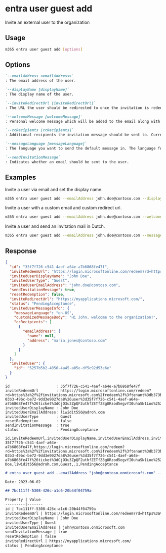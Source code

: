 
# entra user guest add

Invite an external user to the organization

## Usage

```sh
m365 entra user guest add [options]
```

## Options

```md definition-list
`--emailAddress <emailAddress>`
: The email address of the user.

`--displayName [displayName]`
: The display name of the user.

`--inviteRedirectUrl [inviteRedirectUrl]`
: The URL the user should be redirected to once the invitation is redeemed. If not specified, default URL https://myapplications.microsoft.com will be set.

`--welcomeMessage [welcomeMessage]`
: Personal welcome message which will be added to the email along with the default email.

`--ccRecipients [ccRecipients]`
: Additional recipients the invitation message should be sent to. Currently only 1 additional recipient is supported.

`--messageLanguage [messageLanguage]`
: The language you want to send the default message in. The language format should be in [ISO 639](https://learn.microsoft.com/openspecs/office_standards/ms-oi29500/ed06cf15-306c-43be-9053-ca81ca51e656). The default is `en-US`.

`--sendInvitationMessage`
: Indicates whether an email should be sent to the user.
```

<Global />

## Examples

Invite a user via email and set the display name.

```sh
m365 entra user guest add --emailAddress john.doe@contoso.com --displayName "John Doe" --sendInvitationMessage
```

Invite a user with a custom email and custom redirect url.

```sh
m365 entra user guest add --emailAddress john.doe@contoso.com --welcomeMessage "Hi John, welcome to the organization!" --inviteRedirectUrl https://contoso.sharepoint.com --sendInvitationMessage
```

Invite a user and send an invitation mail in Dutch.

```sh
m365 entra user guest add --emailAddress john.doe@contoso.com --messageLanguage nl-BE --sendInvitationMessage
```

## Response

<Tabs>
  <TabItem value="JSON">

  ```json
  {
    "id": "35f7f726-c541-4aef-a64e-a7b6868fe47f",
    "inviteRedeemUrl": "https://login.microsoftonline.com/redeem?rd=https%3a%2f%2finvitations.microsoft.com%2fredeem%2f%3ftenant%3db373bc30-03b3-49bc-be72-9dd3e9027da8%26user%3d35f7f726-c541-4aef-a64e-a7b6868fe47f%26ticket%3dCjO3u3ZpQF2uthfZETfZ8gURzod5egvYI0uhaSN1Loo%25253d%26ver%3d2.0",
    "invitedUserDisplayName": "John Doe",
    "invitedUserType": "Guest",
    "invitedUserEmailAddress": "john.doe@contoso.com",
    "sendInvitationMessage": true,
    "resetRedemption": false,
    "inviteRedirectUrl": "https://myapplications.microsoft.com/",
    "status": "PendingAcceptance",
    "invitedUserMessageInfo": {
      "messageLanguage": "en-US",
      "customizedMessageBody": "Hi John, welcome to the organization!",
      "ccRecipients": [
        {
          "emailAddress": {
            "name": null,
            "address": "maria.jones@contoso.com"
          }
        }
      ]
    },
    "invitedUser": {
      "id": "5257b5b2-4056-4a45-a05e-df5c92d53e6e"
    }
  }
  ```

  </TabItem>
  <TabItem value="Text">

  ```text
  id                     : 35f7f726-c541-4aef-a64e-a7b6868fe47f
  inviteRedeemUrl        : https://login.microsoftonline.com/redeem?rd=https%3a%2f%2finvitations.microsoft.com%2fredeem%2f%3ftenant%3db373bc30-03b3-49bc-be72-9dd3e9027da8%26user%3d35f7f726-c541-4aef-a64e-a7b6868fe47f%26ticket%3dCjO3u3ZpQF2uthfZETfZ8gURzod5egvYI0uhaSN1Loo%25253d%26ver%3d2.0
  invitedUserDisplayName : John Doe
  invitedUserEmailAddress: liwidit556@adroh.com
  invitedUserType        : Guest
  resetRedemption        : false
  sendInvitationMessage  : true
  status                 : PendingAcceptance
  ```

  </TabItem>
  <TabItem value="CSV">

  ```csv
  id,inviteRedeemUrl,invitedUserDisplayName,invitedUserEmailAddress,invitedUserType,resetRedemption,sendInvitationMessage,status
  35f7f726-c541-4aef-a64e-a7b6868fe47f,https://login.microsoftonline.com/redeem?rd=https%3a%2f%2finvitations.microsoft.com%2fredeem%2f%3ftenant%3db373bc30-03b3-49bc-be72-9dd3e9027da8%26user%3d35f7f726-c541-4aef-a64e-a7b6868fe47f%26ticket%3dCjO3u3ZpQF2uthfZETfZ8gURzod5egvYI0uhaSN1Loo%25253d%26ver%3d2.0,John Doe,liwidit556@adroh.com,Guest,,1,PendingAcceptance
  ```

  </TabItem>
   <TabItem value="Markdown">

  ```md
  # entra user guest add --emailAddress "john@contoso.onmicrosoft.com" --displayName "John Doe" --sendInvitationMessage "true"

  Date: 2023-06-02

  ## 7bc111ff-5308-426c-a1c6-20b44f04759a

  Property | Value
  ---------|-------
  id | 7bc111ff-5308-426c-a1c6-20b44f04759a
  inviteRedeemUrl | https://login.microsoftonline.com/redeem?rd=https%3a%2f%2finvitations.microsoft.com%2fredeem%2f%3ftenant%3dc2b2a0f7-fa44-4929-a994-757b7b998f01%26user%3d7bc111ff-5308-426c-a1c6-20b44f04759a%26ticket%3dmxUuPufmKya%25252f%25252bJM%25252fsFwx4%25252fQMkIC401v%25252fHWIKrIrYvwQ%25253d%26ver%3d2.0
  invitedUserDisplayName | John Doe
  invitedUserType | Guest
  invitedUserEmailAddress | john@contoso.onmicrosoft.com
  sendInvitationMessage | true
  resetRedemption | false
  inviteRedirectUrl | https://myapplications.microsoft.com/
  status | PendingAcceptance
  ```

  </TabItem>
</Tabs>

